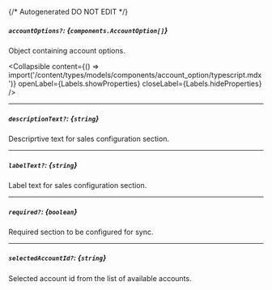 {/* Autogenerated DO NOT EDIT  */}

##### `accountOptions?`: *{`components.AccountOption[]`}*
Object containing account options.

<Collapsible content={() => import('/content/types/models/components/account_option/typescript.mdx')} openLabel={Labels.showProperties} closeLabel={Labels.hideProperties} />


---
##### `descriptionText?`: *{`string`}*
Descriprtive text for sales configuration section.

---
##### `labelText?`: *{`string`}*
Label text for sales configuration section.

---
##### `required?`: *{`boolean`}*
Required section to be configured for sync.

---
##### `selectedAccountId?`: *{`string`}*
Selected account id from the list of available accounts.



